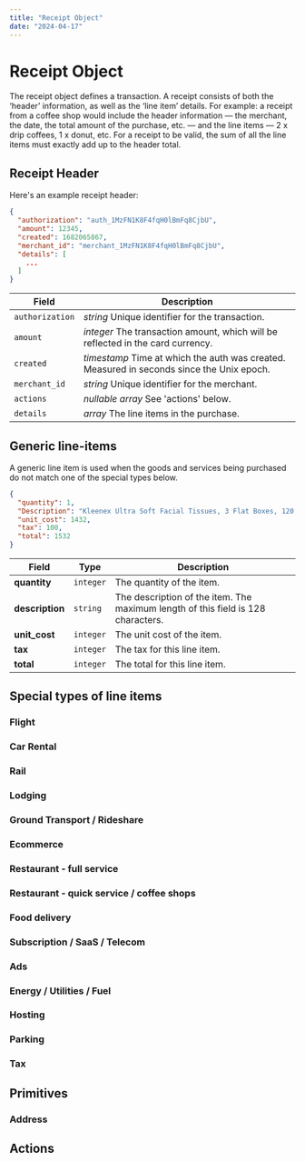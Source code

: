 ```yaml
---
title: "Receipt Object"
date: "2024-04-17"
---
```


# Receipt Object

The receipt object defines a transaction. A receipt consists of both the ‘header’ information, as well as the ‘line item’ details. For example: a receipt from a coffee shop would include the header information — the merchant, the date, the total amount of the purchase, etc. — and the line items — 2 x drip coffees, 1 x donut, etc. For a receipt to be valid, the sum of all the line items must exactly add up to the header total.

## Receipt Header

Here's an example receipt header:

```json
{
  "authorization": "auth_1MzFN1K8F4fqH0lBmFq8CjbU",
  "amount": 12345,
  "created": 1682065867,
  "merchant_id": "merchant_1MzFN1K8F4fqH0lBmFq8CjbU",
  "details": [
    ...
  ]
}
```

| Field           | Description                                                                               |
| --------------- | ----------------------------------------------------------------------------------------- |
| `authorization` | _string_ Unique identifier for the transaction.                                           |
| `amount`        | _integer_ The transaction amount, which will be reflected in the card currency.           |
| `created`       | _timestamp_ Time at which the auth was created. Measured in seconds since the Unix epoch. |
| `merchant_id`   | _string_ Unique identifier for the merchant.                                              |
| `actions`       | _nullable array_ See 'actions' below.                                                     |
| `details`       | _array_ The line items in the purchase.                                                   |

## Generic line-items

A generic line item is used when the goods and services being purchased do not match one of the special types below.

```json
{
  "quantity": 1,
  "Description": "Kleenex Ultra Soft Facial Tissues, 3 Flat Boxes, 120 Tissues per Box",
  "unit_cost": 1432,
  "tax": 100,
  "total": 1532
}
```

| Field           | Type      | Description                                                                      |
| --------------- | --------- | -------------------------------------------------------------------------------- |
| **quantity**    | `integer` | The quantity of the item.                                                        |
| **description** | `string`  | The description of the item. The maximum length of this field is 128 characters. |
| **unit_cost**   | `integer` | The unit cost of the item.                                                       |
| **tax**         | `integer` | The tax for this line item.                                                      |
| **total**       | `integer` | The total for this line item.                                                    |

## Special types of line items

### Flight

### Car Rental

### Rail

### Lodging

### Ground Transport / Rideshare

### Ecommerce

### Restaurant - full service

### Restaurant - quick service / coffee shops

### Food delivery

### Subscription / SaaS / Telecom

### Ads

### Energy / Utilities / Fuel

### Hosting

### Parking

### Tax

## Primitives

### Address

## Actions
